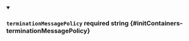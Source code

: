 
<details className="config-field" data-expandable="false" open>
<summary>

### `terminationMessagePolicy` <span class="config-field-required" data-required="false">required</span> <span class="config-field-type">string</span> <span class="config-field-default"></span> <span class="config-field-enum"></span> {#initContainers-terminationMessagePolicy}



</summary>



</details>
